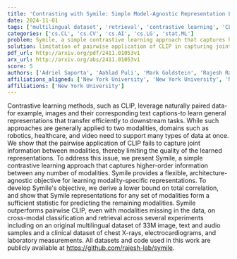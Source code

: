 ```yaml
---
title: 'Contrasting with Symile: Simple Model-Agnostic Representation Learning for Unlimited Modalities'
date: 2024-11-01
tags: ['multilingual dataset', 'retrieval', 'contrastive learning', 'CLIP', 'architecture-agnostic objective', 'representation learning', 'higher-order information', 'cross-modal classification', 'multimodal data', 'clinical dataset']
categories: ['cs.CL', 'cs.CV', 'cs.AI', 'cs.LG', 'stat.ML']
problem: Symile, a simple contrastive learning approach that captures higher-order information between any number of modalities
solution: limitation of pairwise application of CLIP in capturing joint information between modalities
pdf_url: http://arxiv.org/pdf/2411.01053v1
arx_url: http://arxiv.org/abs/2411.01053v1
score: 5
authors: ['Adriel Saporta', 'Aahlad Puli', 'Mark Goldstein', 'Rajesh Ranganath']
affiliations_aligned: ['New York University', 'New York University', 'New York University', 'New York University']
affiliations: ['New York University']
---
```



Contrastive learning methods, such as CLIP, leverage naturally paired data-for example, images and their corresponding text captions-to learn general representations that transfer efficiently to downstream tasks. While such approaches are generally applied to two modalities, domains such as robotics, healthcare, and video need to support many types of data at once. We show that the pairwise application of CLIP fails to capture joint information between modalities, thereby limiting the quality of the learned representations. To address this issue, we present Symile, a simple contrastive learning approach that captures higher-order information between any number of modalities. Symile provides a flexible, architecture-agnostic objective for learning modality-specific representations. To develop Symile's objective, we derive a lower bound on total correlation, and show that Symile representations for any set of modalities form a sufficient statistic for predicting the remaining modalities. Symile outperforms pairwise CLIP, even with modalities missing in the data, on cross-modal classification and retrieval across several experiments including on an original multilingual dataset of 33M image, text and audio samples and a clinical dataset of chest X-rays, electrocardiograms, and laboratory measurements. All datasets and code used in this work are publicly available at https://github.com/rajesh-lab/symile.